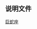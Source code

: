{{Navbox
|title=[[巨蛇座]]恒星
|bodyclass = hlist
|name=巨蛇座恒星
|state = {{{state|<noinclude>uncollapsed</noinclude>}}}
|border={{{border|}}}
|group1=[[拜耳命名法|拜耳命名]]
|list1=
* [[天市右垣七|α]]
* [[天市右垣五|β]]
* [[巨蛇座γ|γ]]
* [[巨蛇座δ|δ]]
* [[巨蛇座ε|ε]]
* [[東海增一|ζ]]
* [[巨蛇座η|η]]
* [[巨蛇座θ|θ]]
* [[巨蛇座ι|ι]]
* [[巨蛇座κ|κ]]
* [[巨蛇座λ|λ]]
* [[天乳|μ]]
* [[巨蛇座ν|ν]]
* [[巨蛇座ξ|ξ]]
* [[巨蛇座ο|ο]]
* [[巨蛇座π|π]]
* [[巨蛇座ρ|ρ]]
* [[巨蛇座σ|σ]]
* [[巨蛇座τ1|τ<sup>1</sup>]]
* [[巨蛇座τ2|τ<sup>2</sup>]]
* [[巨蛇座τ3|τ<sup>3</sup>]]
* [[巨蛇座τ4|τ<sup>4</sup>]]
* [[巨蛇座τ5|τ<sup>5</sup>]]
* [[巨蛇座τ6|τ<sup>6</sup>]]
* [[巨蛇座τ7|τ<sup>7</sup>]]
* [[巨蛇座τ8|τ<sup>8</sup>]]
* [[巨蛇座υ|υ]]
* [[巨蛇座φ|φ]]
* [[巨蛇座χ|χ]]
* [[巨蛇座ψ|ψ]]
* [[巨蛇座ω|ω]]
* [[HD 141851|b]]
* [[HD 170474|c]]
* [[HD 169985|d]]
* [[HD 171978|e]]
* [[巨蛇座A1|A<sup>1</sup>]]
* [[巨蛇座A2|A<sup>2</sup>]]
|group2=[[佛蘭斯蒂德命名法|佛氏命名]]
|list2=
* [[蜀增二|3]]
* [[巨蛇座4|4]]
* [[巨蛇座5|5]]
* [[巨蛇座6|6]]
* [[巨蛇座7|7]]
* [[巨蛇座8|8]]
* [[周增一|9 (τ<sup>1</sup>)]]
* [[巨蛇座10|10]]
* [[巨蛇座11|11 (A<sup>1</sup>)]]
* [[巨蛇座12|12 (τ<sup>2</sup>)]]
* [[秦國|13 (δ, Tsin)]]
* [[巨蛇座14|14]]
* [[巨蛇座15|15 (τ<sup>3</sup>)]]
* [[巨蛇座16|16]]
* [[巨蛇座17|17 (τ<sup>4</sup>)]]
* [[巨蛇座18|18 (τ<sup>5</sup>)]]
* [[巨蛇座τ?|19 (τ<sup>6</sup>)]]
* [[巨蛇座20|20 (χ)]]
* [[周增七|21 (ι)]]
* [[巨蛇座22|22 (τ<sup>7</sup>)]]
* [[巨蛇座23|23 (ψ)]]
* [[天市右垣七|24 (α)]]
* [[巨蛇座25|25 (A<sup>2</sup>)]]
* [[巨蛇座26|26 (τ<sup>8</sup>)]]
* [[蜀增一|27 (λ)]]
* [[天市右垣五|28 (β)]]
* [[周增十一|29]]
* [[巨蛇座31|31 (υ)]]
* [[天乳|32 (μ)]]
* [[巨蛇座ω|34 (ω)]]
* [[周增八|35 (κ)]]
* [[巨蛇座36|36 (b)]]
* [[天市右垣八|37 (ε)]]
* [[巨蛇座38|38 (ρ)]]
* [[巨蛇座39|39]]
* [[巨蛇座40|40]]
* [[天市右垣四|41 (γ)]]
* [[巨蛇座43|43]]
* [[巨蛇座44|44 (π)]]
* [[巨蛇座45|45]]
* [[巨蛇座46|46]]
* [[巨蛇座47|47]]
* [[斗二|49]]
* [[列肆一|50 (σ)]]
* [[巨蛇座53|53 (ν)]]
* [[天市左垣十|55 (ξ)]]
* [[巨蛇座56|56 (ο)]]
* [[巨蛇座57|57 (ζ)]]
* [[天市左垣八|58 (η)]]
* [[巨蛇座59|59 (d)]]
* [[東海增四|60 (c)]]
* [[巨蛇座61|61]]
* [[徐增二|62]]
* [[天市左垣七|63 (θ)]]
* [[巨蛇座64|64]]
|group3=[[临近恒星列表|近星]]
|list3=
* [[GJ 1224]]
* [[葛利斯701]]
* [[葛利斯710]]
|below=
*[[巨蛇座恒星列表]]
}}<noinclude>
==说明文件==
{{Universe navboxes}}
[[分类:按星座分类的恒星模板|巨蛇座]]
</noinclude>